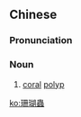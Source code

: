 {{also|珊瑚虫}}
==Chinese==
{{zh-forms|s=珊瑚虫|type=21}}

===Pronunciation===
{{zh-pron
|m=shānhúchóng
|c=saan1 wu4 cung4
|cat=n
}}

===Noun===
{{zh-noun}}

# [[coral]] [[polyp]]

[[ko:珊瑚蟲]]